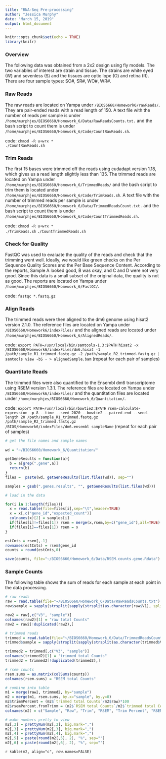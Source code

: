 ---
title: "RNA-Seq Pre-processing"
author: "Jessica Murphy"
date: "March 15, 2019"
output: html_document
---

```{r setup, include=FALSE}
knitr::opts_chunk$set(echo = TRUE)
library(knitr)
```

### Overview

The following data was obtained from a 2x2 design using fly models. The two variables of interest are strain and tissue. The strains are white eyed (W) and sevenless (S) and the tissues are optic lope (O) and retina (R). There are four sample types: SO#, SR#, WO#, WR#.

### Raw Reads

The raw reads are located on Yampa under ```/BIOS6660/Homework6/rawReads/```. They are pair-ended reads with a read length of 150. A text file with the number of reads per sample is under ```/home/murphjes/BIOS6660/Homework_6/Data/RawReadsCounts.txt.``` and the bash script to count them is under ```/home/murphjes/BIOS6660/Homework_6/Code/CountRawReads.sh```.

code: ```chmod -R u+wrx *```  
```./CountRawReads.sh```

### Trim Reads

The first 15 bases were trimmed off the reads using cudadapt version 1.18, which gives us a read length slightly less than 135. The trimmed reads are located on Yampa under ```/home/murphjes/BIOS6660/Homework_6/TrimmedReads/``` and the bash script to trim them is located under ```/home/murphjes/BIOS6660/Homework_6/Code/TrimReads.sh```. A text file with the number of trimmed reads per sample is under ```/home/murphjes/BIOS6660/Homework_6/Data/TrimmedReadsCount.txt.``` and the bash script to count them is under ```/home/murphjes/BIOS6660/Homework_6/Code/CountTrimmedReads.sh```.

code: ```chmod -R u+wrx *```  
```./TrimReads.sh```
```./CountTrimmedReads.sh```

### Check for Quality

FastQC was used to evaluate the quality of the reads and check that the trimming went well. Ideally, we would like green checks on the Per Sequence Quality Scores and the Per Base Sequence Content. According to the reports, Sample A looked good, B was okay, and C and D were not very good. Since this data is a small subset of the original data, the quality is not as good. The reports are located on Yampa under ```/home/murphjes/BIOS6660/Homework_6/FastQC/```.

code: ```fastqc *.fastq.gz```

### Align Reads

The trimmed reads were then aligned to the dm6 genome using hisat2 version 2.1.0. The reference files are located on Yampa under ```/BIOS6660/Homework6/indexFiles/``` and the aligned reads are located under ```/home/murphjes/BIOS6660/Homework_6/AlignedReads/```.

code: ```export PATH=/usr/local/bin/samtools-1.3:$PATH```
```hisat2 -x /BIOS6660/Homework6/indexFiles/dm6.hisat -1 /path/sample_R1_trimmed.fastq.gz -2 /path/sample_R2_trimmed.fastq.gz | samtools view -bS - > alignedSample.bam```
(repeat for each pair of samples)

### Quantitate Reads

The trimmed files were also quantified to the Ensembl dm6 transcriptome using RSEM version 1.3.1. The reference files are located on Yampa under ```/BIOS6660/Homework6/indexFiles/``` and the quantitation files are located under ```/home/murphjes/BIOS6660/Homework_6/Quantitation/```.

code: ```export PATH=/usr/local/bin/bowtie2:$PATH```
```rsem-calculate-expression -p 8 --time --seed 2020 --bowtie2 --paired-end --seed-length 20 /path/sample_R1_trimmed.fastq.gz /path/sample_R2_trimmed.fastq.gz /BIOS/Homework6/indexFiles/dm6.ensembl sampleName```
(repeat for each pair of samples)

```{r, warning=FALSE, echo=FALSE}

# get the file names and sample names
 
wd = "~/BIOS6660/Homework_6/Quantitation/"

getGeneResults = function(a){
  b = a[grep(".gene",a)]
  return(b)
}
files =  paste(wd, getGeneResults(list.files(wd)), sep="")

samples = gsub(".genes.results", "", getGeneResults(list.files(wd)))

# load in the data

for(i in 1:length(files)){
  x = read.table(file=files[i],sep="\t",header=TRUE)
  x = x[,c("gene_id","expected_count")]
  colnames(x)[2] = samples[i]
  if(files[i]!=files[1]) rsem = merge(x,rsem,by=c("gene_id"),all=TRUE)
  if(files[i]==files[1]) rsem = x
}

estCnts = rsem[,-1]
rownames(estCnts) = rsem$gene_id
counts = round(estCnts,0)

save(counts, file="~/BIOS6660/Homework_6/Data/RSEM.counts.gene.Rdata")
```

### Sample Counts

The following table shows the sum of reads for each sample at each point in the data processing.

```{r, warning=FALSE, echo=FALSE}

# raw reads
raw = read.table(file="~/BIOS6660/Homework_6/Data/RawReadsCounts.txt")
raw$sample = sapply(strsplit(sapply(strsplit(as.character(raw$V1), split="_R", fixed=TRUE), "[[", 1), split="rawReads_v2/", fixed=TRUE), "[[", 2)

raw2 = raw[,c("V3", "sample")]
colnames(raw2)[1] = "raw total Counts"
raw2 = raw2[!duplicated(raw2),]

# trimmed reads
trimmed = read.table(file="~/BIOS6660/Homework_6/Data/TrimmedReadsCount.txt")
trimmed$sample = sapply(strsplit(sapply(strsplit(as.character(trimmed$V1), split="_R", fixed=TRUE), "[[", 1), split="TrimmedReads/", fixed=TRUE), "[[", 2)

trimmed2 = trimmed[,c("V3", "sample")]
colnames(trimmed2)[1] = "trimmed total Counts"
trimmed2 = trimmed2[!duplicated(trimmed2),]

# rsem counts
rsem.sums = as.matrix(colSums(counts))
colnames(rsem.sums) = "RSEM total Counts"

# combine into table
m1 = merge(raw2, trimmed2, by="sample")
m2 = merge(m1, rsem.sums, by.x="sample", by.y=0)
m2$trimmPercent = (m2$`trimmed total Counts`/m2$raw)*100
m2$rsemPercent.fromTrimm = (m2$`RSEM total Counts`/m2$`trimmed total Counts`)*100
colnames(m2) = c("Sample", "Raw", "Trim", "RSEM", "Trim Percent", "RSEM Percent from Trim")

# make numbers pretty to view
m2[,2] = prettyNum(m2[,2], big.mark=",")
m2[,3] = prettyNum(m2[,3], big.mark=",")
m2[,4] = prettyNum(m2[,4], big.mark=",")
m2[,5] = paste(round(m2[,5], 2), "%", sep="")
m2[,6] = paste(round(m2[,6], 2), "%", sep="")
```

`r kable(m2, align="c", row.names=FALSE)`